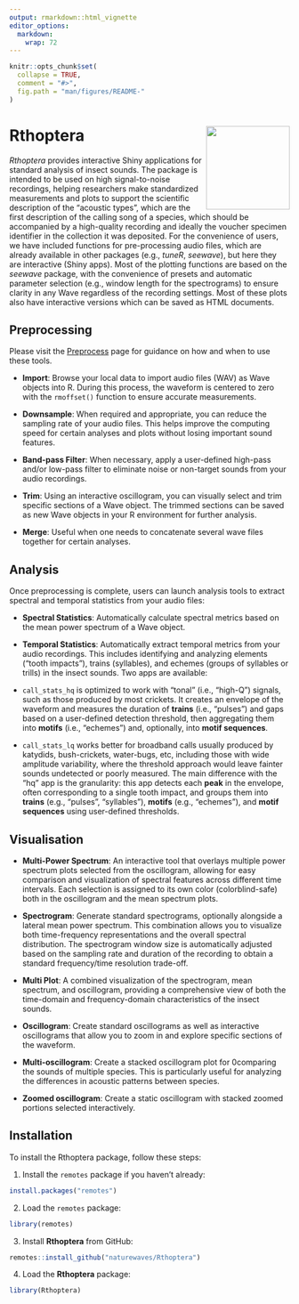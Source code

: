 ```yaml
---
output: rmarkdown::html_vignette
editor_options: 
  markdown: 
    wrap: 72
---
```


```r
knitr::opts_chunk$set(
  collapse = TRUE,
  comment = "#>",
  fig.path = "man/figures/README-"
)
```

<!-- badges: start -->

```{=html}
<!-- 
[![R-CMD-check](https://github.com/naturewaves/Rthoptera/actions/workflows/R-CMD-check.yaml/badge.svg)](https://github.com/naturewaves/Rthoptera/actions/workflows/R-CMD-check.yaml)
[![Codecov test coverage](https://codecov.io/gh/naturewaves/Rthoptera/graph/badge.svg)](https://app.codecov.io/gh/naturewaves/Rthoptera)

-->
```

<!-- badges: end -->

# Rthoptera <img src="man/figures/logo.png" align="right" height="150" alt="" /></a>

*Rthoptera* provides interactive Shiny applications for standard analysis of insect sounds. The package is intended to be used on high signal-to-noise recordings, helping researchers make standardized measurements and plots to support the scientific description of the "acoustic types", which are the first description of the calling song of a species, which should be accompanied by a high-quality recording and ideally the voucher specimen identifier in the collection it was deposited. For the convenience of users, we have included functions for pre-processing audio files, which are already available in other packages (e.g., *tuneR*, *seewave*), but here they are interactive (Shiny apps). Most of the plotting functions are based on the *seewave* package, with the convenience of presets and automatic parameter selection (e.g., window length for the spectrograms) to ensure clarity in any Wave regardless of the recording settings. Most of these plots also have interactive versions which can be saved as HTML documents.

## Preprocessing

Please visit the
[Preprocess](https://naturewaves.github.io/Rthoptera/articles/Preprocess.html "Preprocessing Audio Files with Rthoptera")
page for guidance on how and when to use these tools.

-   **Import**: Browse your local data to import audio files (WAV) as
    Wave objects into R. During this process, the waveform is centered
    to zero with the `rmoffset()` function to ensure accurate
    measurements.

-   **Downsample**: When required and appropriate, you can reduce the
    sampling rate of your audio files. This helps improve the computing
    speed for certain analyses and plots without losing important sound
    features.

-   **Band-pass Filter**: When necessary, apply a user-defined high-pass
    and/or low-pass filter to eliminate noise or non-target sounds from
    your audio recordings.

-   **Trim**: Using an interactive oscillogram, you can visually select
    and trim specific sections of a Wave object. The trimmed sections
    can be saved as new Wave objects in your R environment for further
    analysis.

-   **Merge**: Useful when one needs to concatenate several wave files
    together for certain analyses.

## Analysis

Once preprocessing is complete, users can launch analysis tools to
extract spectral and temporal statistics from your audio files:

-   **Spectral Statistics**: Automatically calculate spectral metrics
    based on the mean power spectrum of a Wave object.

-   **Temporal Statistics**: Automatically extract temporal metrics from
    your audio recordings. This includes identifying and analyzing
    elements ("tooth impacts"), trains (syllables), and echemes (groups
    of syllables or trills) in the insect sounds. Two apps are
    available:

-   `call_stats_hq` is optimized to work with "tonal" (i.e., "high-Q")
    signals, such as those produced by most crickets. It creates an
    envelope of the waveform and measures the duration of **trains**
    (i.e., "pulses") and gaps based on a user-defined detection
    threshold, then aggregating them into **motifs** (i.e., "echemes")
    and, optionally, into **motif sequences**.

-   `call_stats_lq` works better for broadband calls usually produced by
    katydids, bush-crickets, water-bugs, etc, including those with wide
    amplitude variability, where the threshold approach would leave
    fainter sounds undetected or poorly measured. The main difference
    with the "hq" app is the granularity: this app detects each **peak**
    in the envelope, often corresponding to a single tooth impact, and
    groups them into **trains** (e.g., "pulses", "syllables"),
    **motifs** (e.g., "echemes"), and **motif sequences** using
    user-defined thresholds.

## Visualisation

-   **Multi-Power Spectrum**: An interactive tool that overlays multiple
    power spectrum plots selected from the oscillogram, allowing for
    easy comparison and visualization of spectral features across
    different time intervals. Each selection is assigned to its own
    color (colorblind-safe) both in the oscillogram and the mean
    spectrum plots.

-   **Spectrogram**: Generate standard spectrograms, optionally
    alongside a lateral mean power spectrum. This combination allows you
    to visualize both time-frequency representations and the overall
    spectral distribution. The spectrogram window size is automatically
    adjusted based on the sampling rate and duration of the recording to
    obtain a standard frequency/time resolution trade-off.

-   **Multi Plot**: A combined visualization of the spectrogram, mean
    spectrum, and oscillogram, providing a comprehensive view of both
    the time-domain and frequency-domain characteristics of the insect
    sounds.

-   **Oscillogram**: Create standard oscillograms as well as interactive
    oscillograms that allow you to zoom in and explore specific sections
    of the waveform.

-   **Multi-oscillogram**: Create a stacked oscillogram plot for
    0comparing the sounds of multiple species. This is particularly
    useful for analyzing the differences in acoustic patterns between
    species.

-   **Zoomed oscillogram**: Create a static oscillogram with stacked
    zoomed portions selected interactively.

## Installation

To install the Rthoptera package, follow these steps:

1.  Install the `remotes` package if you haven't already:

``` r
install.packages("remotes")
```

2.  Load the `remotes` package:

``` r
library(remotes)
```

3.  Install **Rthoptera** from GitHub:

``` r
remotes::install_github("naturewaves/Rthoptera")
```

4.  Load the **Rthoptera** package:

``` r
library(Rthoptera)
```
